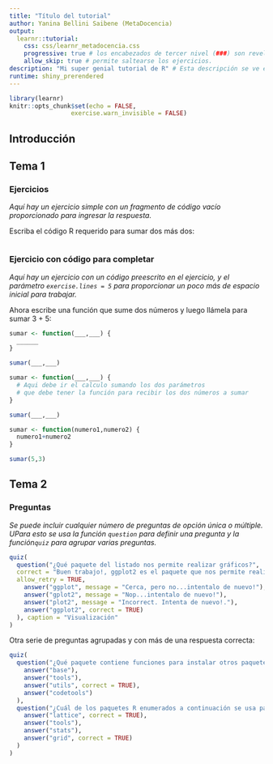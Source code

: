```yaml
---
title: "Título del tutorial"
author: Yanina Bellini Saibene (MetaDocencia)
output: 
  learnr::tutorial:
    css: css/learnr_metadocencia.css
    progressive: true # los encabezados de tercer nivel (###) son revelados progresivamente 
    allow_skip: true # permite saltearse los ejercicios. 
description: "Mi super genial tutorial de R" # Esta descripción se ve en el panel Tutorial de RStudio 
runtime: shiny_prerendered
---
```


```r
library(learnr)
knitr::opts_chunk$set(echo = FALSE,
                 exercise.warn_invisible = FALSE)
```

## Introducción


## Tema 1

### Ejercicios

*Aquí hay un ejercicio simple con un fragmento de código vacío proporcionado para ingresar la respuesta.*

Escriba el código R requerido para sumar dos más dos:

```r

```

### Ejercicio con código para completar

*Aquí hay un ejercicio con un código preescrito en el ejercicio, y el parámetro `exercise.lines = 5` para proporcionar un poco más de espacio inicial para trabajar.*

Ahora escribe una función que sume dos números y luego llámela para sumar 3 + 5:

```r
sumar <- function(___,___) {
  ______
}

sumar(___,___)
```

```r
sumar <- function(___,___) {
  # Aqui debe ir el calculo sumando los dos parámetros 
  # que debe tener la función para recibir los dos números a sumar
}

sumar(___,___)
```

```r
sumar <- function(numero1,numero2) {
  numero1+numero2
}

sumar(5,3)
```


## Tema 2

### Preguntas

*Se puede incluir cualquier número de preguntas de opción única o múltiple. UPara esto se usa la función `question` para definir una pregunta y la función` quiz` para agrupar varias preguntas.*

```r

quiz(
  question("¿Qué paquete del listado nos permite realizar gráficos?", 
  correct = "Buen trabajo!, ggplot2 es el paquete que nos permite realizar gráficos.", 
  allow_retry = TRUE,
    answer("ggplot", message = "Cerca, pero no...intentalo de nuevo!"),
    answer("gplot2", message = "Nop...intentalo de nuevo!"),
    answer("plot2", message = "Incorrect. Intenta de nuevo!."),
    answer("ggplot2", correct = TRUE)
  ), caption = "Visualización"
)

```

Otra serie de preguntas agrupadas y con más de una respuesta correcta:

```r
quiz(
  question("¿Qué paquete contiene funciones para instalar otros paquetes R?",
    answer("base"),
    answer("tools"),
    answer("utils", correct = TRUE),
    answer("codetools")
  ),
  question("¿Cuál de los paquetes R enumerados a continuación se usa para crear gráficos?",
    answer("lattice", correct = TRUE),
    answer("tools"),
    answer("stats"),
    answer("grid", correct = TRUE)
  )
)
```

